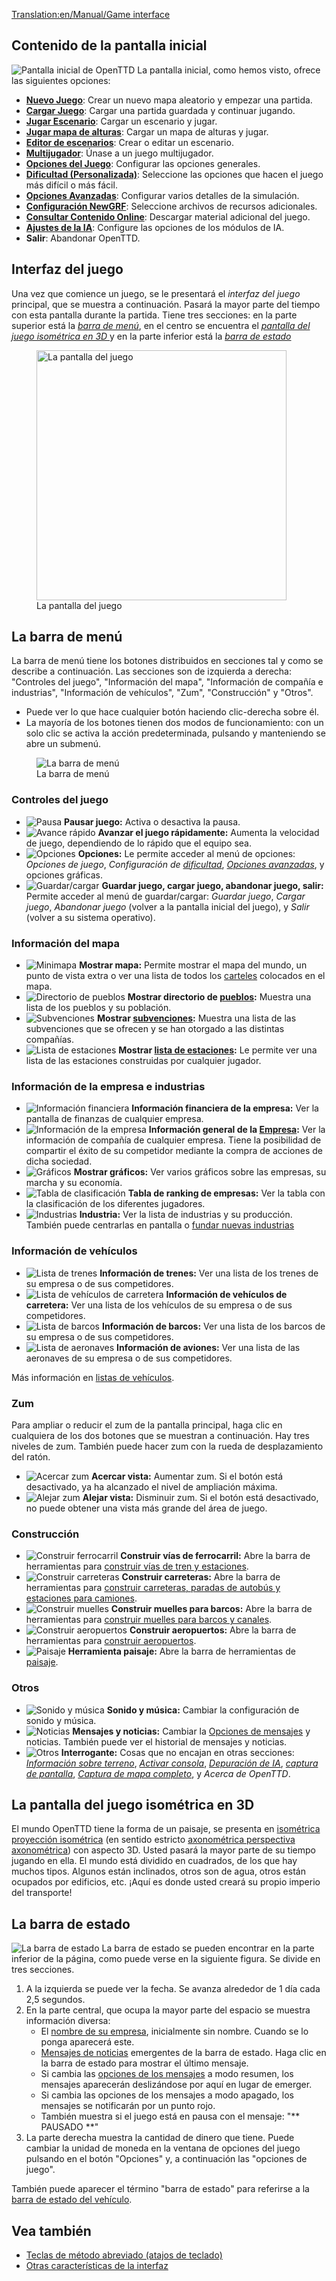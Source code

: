 [[Translation:en/Manual/Game interface]]
{{es/Manual/Tabla de contenido}}
==Contenido de la pantalla inicial==
[[File:es/Intro screen.png|frame|center|Pantalla inicial de OpenTTD]]
La pantalla inicial, como hemos visto, ofrece las siguientes opciones:
* '''[[es/Manual/Nuevo Juego|Nuevo Juego]]''': Crear un nuevo mapa aleatorio y empezar una partida.
* '''[[es/Archive/Manual/Partidas salvadas|Cargar Juego]]''': Cargar una partida guardada y continuar jugando.
* '''[[es/Archive/Manual/Escenario|Jugar Escenario]]''': Cargar un escenario y jugar.
* '''[[es/Manual/Mapa de alturas|Jugar mapa de alturas]]''': Cargar un mapa de alturas y jugar.
* '''[[es/Manual/Editor de escenarios|Editor de escenarios]]''': Crear o editar un escenario.
* '''[[es/Manual/Multijugador|Multijugador]]''': Únase a un juego multijugador.
* '''[[es/Manual/Opciones del Juego|Opciones del Juego]]''': Configurar las opciones generales.
* '''[[es/Archive/Manual/Settings/Dificultad|Dificultad (Personalizada)]]''': Seleccione las opciones que hacen el juego más difícil o más fácil.
* '''[[es/Archive/Manual/Settings/Opciones avanzadas|Opciones Avanzadas]]''': Configurar varios detalles de la simulación.
* '''[[es/Manual/NewGRF|Configuración NewGRF]]''': Seleccione archivos de recursos adicionales.
* '''[[es/Manual/Contenido online|Consultar Contenido Online]]''': Descargar material adicional del juego.
* '''[[es/Manual/Configuración IA|Ajustes de la IA]]''': Configure las opciones de los módulos de IA.
* '''Salir''': Abandonar OpenTTD.

==Interfaz del juego==
Una vez que comience un juego, se le presentará el ''interfaz del juego'' principal, que se muestra a continuación. Pasará la mayor parte del tiempo con esta pantalla durante la partida. Tiene tres secciones: en la parte superior está la ''[[#la-barra-de-menu|barra de menú]]'', en el centro se encuentra el ''[[#la-pantalla-del-juego-isometrica-en-3d|pantalla del juego isométrica en 3D ]]'' y en la parte inferior está la ''[[#la-barra-de-estado|barra de estado]]''

[[File:es/Manual/Interface.png|thumb|none|400px|La pantalla del juego]]

==La barra de menú==
La barra de menú tiene los botones distribuidos en secciones tal y como se describe a continuación. Las secciones son de izquierda a derecha: "Controles del juego", "Información del mapa", "Información de compañía e industrias", "Información de vehículos", "Zum", "Construcción" y "Otros".
* Puede ver lo que hace cualquier botón haciendo clic-derecha sobre él.
* La mayoría de los botones tienen dos modos de funcionamiento: con un solo clic se activa la acción predeterminada, pulsando y manteniendo se abre un submenú.
[[File:en/Manual/Menu bar.png|none|frame|La barra de menú]]

===Controles del juego===
*[[File:en/Manual/Pause button.png|Pausa]] '''Pausar juego:''' Activa o desactiva la pausa.
*[[File:en/Manual/Fast Forward button.png|Avance rápido]] '''Avanzar el juego rápidamente:''' Aumenta la velocidad de juego, dependiendo de lo rápido que el equipo sea.
*[[File:en/Manual/Options button.png|Opciones]] '''Opciones:''' Le permite acceder al menú de opciones: ''Opciones de juego'', ''Configuración de [[es/Archive/Manual/Settings/Dificultad|dificultad]]'', ''[[es/Archive/Manual/Settings/Opciones avanzadas|Opciones avanzadas]]'', y opciones gráficas.
*[[File:en/Manual/Save Load button.png|Guardar/cargar]] '''Guardar juego, cargar juego, abandonar juego, salir:''' Permite acceder al menú de guardar/cargar: ''Guardar juego'', ''Cargar juego'', ''Abandonar juego'' (volver a la pantalla inicial del juego), y ''Salir'' (volver a su sistema operativo).

===Información del mapa===
*[[File:en/Manual/Minimap button.png|Minimapa]] '''Mostrar mapa:''' Permite mostrar el mapa del mundo, un punto de vista extra o ver una lista de todos los [[es/Archive/Manual/Carteles|carteles]] colocados en el mapa.
*[[File:en/Manual/Town directory button.png|Directorio de pueblos]] '''Mostrar directorio de [[es/Manual/Pueblo|pueblos]]:''' Muestra una lista de los pueblos y su población.
*[[File:en/Manual/Subsidies button.png|Subvenciones]] '''Mostrar [[es/Manual/Subvenciones|subvenciones]]:''' Muestra una lista de las subvenciones que se ofrecen y se han otorgado a las distintas compañías.
*[[File:en/Manual/Station list button.png|Lista de estaciones]] '''Mostrar [[es/Manual/Lista de estaciones|lista de estaciones]]:''' Le permite ver una lista de las estaciones construidas por cualquier jugador.

===Información de la empresa e industrias===
*[[File:en/Manual/Finances screen button.png|Información financiera]] '''Información financiera de la empresa:''' Ver la pantalla de finanzas de cualquier empresa.
*[[File:en/Manual/Company information button.png|Información de la empresa]] '''Información general de la [[es/Manual/Empresa de transporte|Empresa]]:''' Ver la información de compañía de cualquier empresa. Tiene la posibilidad de compartir el éxito de su competidor mediante la compra de acciones de dicha sociedad.
*[[File:en/Manual/Graphs button.png|Gráficos]] '''Mostrar gráficos:''' Ver varios gráficos sobre las empresas, su marcha y su economía.
*[[File:en/Manual/Company league table button.png|Tabla de clasificación]] '''Tabla de ranking de empresas:''' Ver la tabla con la clasificación de los diferentes jugadores.
*[[File:en/Manual/Industry button.png|Industrias]] '''Industria:''' Ver la lista de industrias y su producción. También puede centrarlas en pantalla o [[es/Manual/Industrias#fundar-nuevas-industrias|fundar nuevas industrias]]

===Información de vehículos===
*[[File:en/Manual/Train Information button.png|Lista de trenes]] '''Información de trenes:''' Ver una lista de los trenes de su empresa o de sus competidores.
*[[File:en/Manual/Road Vehicle Information button.png|Lista de vehículos de carretera]] '''Información de vehículos de carretera:''' Ver una lista de los vehículos de su empresa o de sus competidores.
*[[File:en/Manual/Ship Information button.png|Lista de barcos]] '''Información de barcos:''' Ver una lista de los barcos de su empresa o de sus competidores.
*[[File:en/Manual/Aircraft Information button.png|Lista de aeronaves]] '''Información de aviones:''' Ver una lista de las aeronaves de su empresa o de sus competidores.

Más información en [[es/Manual/Listas de vehículos|listas de vehículos]].

===Zum===
Para ampliar o reducir el zum de la pantalla principal, haga clic en cualquiera de los dos botones que se muestran a continuación. Hay tres niveles de zum. También puede hacer zum con la rueda de desplazamiento del ratón.
*[[File:en/Manual/Zoom in button.png|Acercar zum]] '''Acercar vista:''' Aumentar zum. Si el botón está desactivado, ya ha alcanzado el nivel de ampliación máxima.
*[[File:en/Manual/Zoom out button.png|Alejar zum]] '''Alejar vista:''' Disminuir zum. Si el botón está desactivado, no puede obtener una vista más grande del área de juego.

===Construcción===
*[[File:en/Manual/Railroad build button.png|Construir ferrocarril]] '''Construir vías de ferrocarril:''' Abre la barra de herramientas para [[es/Manual/Construcción de ferrocarriles|construir vías de tren y estaciones]].
*[[File:en/Manual/Road build button.png|Construir carreteras]] '''Construir carreteras:''' Abre la barra de herramientas para [[es/Manual/Construir carreteras|construir carreteras, paradas de autobús y estaciones para camiones]].
*[[File:en/Manual/Dock build button.png|Construir muelles]] '''Construir muelles para barcos:''' Abre la barra de herramientas para [[es/Manual/Construir rutas marítimas|construir muelles para barcos y canales]].
*[[File:en/Manual/Airport build button.png|Construir aeropuertos]] '''Construir aeropuertos:''' Abre la barra de herramientas para [[es/Manual/Construir aeropuertos|construir aeropuertos]].
*[[File:en/Manual/Landscaping button.png|Paisaje]] '''Herramienta paisaje:''' Abre la barra de herramientas de [[es/Manual/Paisaje|paisaje]].

===Otros===
*[[File:en/Manual/Sound Music button.png|Sonido y música]] '''Sonido y música:''' Cambiar la configuración de sonido y música.
*[[File:en/Manual/News button.png|Noticias]] '''Mensajes y noticias:''' Cambiar la [[es/Opciones de mensajes|Opciones de mensajes]] y noticias. También puede ver el historial de mensajes y noticias.
*[[File:en/Manual/Other button.png|Otros]] '''Interrogante:''' Cosas que no encajan en otras secciones: ''[[es/Información sobre terreno|Información sobre terreno]]'', ''[[es/Manual/Consola|Activar consola]]'', ''[[es/Depuración de IA|Depuración de IA]]'', ''[[es/Captura de pantalla|captura de pantalla]]'', ''[[es/Captura de mapa completo|Captura de mapa completo]]'', y ''Acerca de OpenTTD''.

==La pantalla del juego isométrica en 3D==
El mundo OpenTTD tiene la forma de un paisaje, se presenta en [https://www.wikipedia.org/wiki/es:proyección isométrica proyección isométrica] (en sentido estricto [https://www.wikipedia.org/wiki/es:perspectiva axonométrica perspectiva axonométrica]) con aspecto 3D. Usted pasará la mayor parte de su tiempo jugando en ella. El mundo está dividido en cuadrados, de los que hay muchos tipos. Algunos están inclinados, otros son de agua, otros están ocupados por edificios, etc. ¡Aquí es donde usted creará su propio imperio del transporte!

==La barra de estado==
[[File:es/Manual/Status-bar.png|none|frame|La barra de estado]]
La barra de estado se pueden encontrar en la parte inferior de la página, como puede verse en la siguiente figura. Se divide en tres secciones.
#A la izquierda se puede ver la fecha. Se avanza alrededor de 1 día cada 2,5 segundos.
#En la parte central, que ocupa la mayor parte del espacio se muestra información diversa:
#*El [[es/Manual/Empresa de transporte|nombre de su empresa]], inicialmente sin nombre. Cuando se lo ponga aparecerá este.
#*[[es/Mensajes de noticias|Mensajes de noticias]] emergentes de la barra de estado. Haga clic en la barra de estado para mostrar el último mensaje.
#*Si cambia las [[es/Opciones de mensajes|opciones de los mensajes]] a modo resumen, los mensajes aparecerán deslizándose por aquí en lugar de emerger.
#*Si cambia las opciones de los mensajes a modo apagado, los mensajes se notificarán por un punto rojo.
#* También muestra si el juego está en pausa con el mensaje: "** PAUSADO **"
#La parte derecha muestra la cantidad de dinero que tiene. Puede cambiar la unidad de moneda en la ventana de opciones del juego pulsando en el botón "Opciones" y, a continuación las "opciones de juego".

También puede aparecer el término "barra de estado" para referirse a la [[es/Manual/Barra de estado|barra de estado del vehículo]].

==Vea también==
* [[es/Manual/Teclas de método abreviado|Teclas de método abreviado (atajos de teclado)]]
* [[es/Otras características de la interfaz|Otras características de la interfaz]]